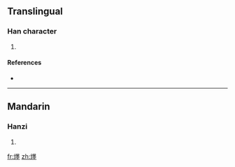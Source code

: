 ==Translingual==

===Han character===
{{Han char|rn=86|rad=火|as=15|sn=19|four=9681<sub>4</sub>|canj=火田土土 (FWGG)}}

# {{defn|Han|sort=火15}}

====References====
* {{Han ref|kx=0686.150|dkj=19539|hdz=32245.130|uh=7205|ud=29189|bh=F26D|bd=62061}}

----

==Mandarin==

===Hanzi===
{{cmn-hanzi|pin=[[mò]] ([[mo4]])|wg=mo<sup>4</sup>}}

# {{defn|Mandarin}}

[[fr:爅]]
[[zh:爅]]